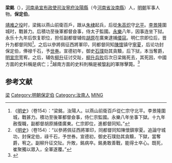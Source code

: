 '''梁銘'''（{{bd|？||1427年|catIdx=}}），[[河南承宣布政使司|河南承宣布政使司]][[汝寧府|汝寧府]][[汝陽縣|汝陽縣]]（今[[河南省|河南省]][[汝南縣|汝南縣]]）人，[[明朝|明朝]]军事人物。'''保定伯'''。

[[靖难之役|靖难之役]]时，梁銘以燕山前衛百戶，跟从[[朱棣|朱棣]]起兵，后從[[朱高炽|朱高炽]]守[[北平|北平]]。[[李景隆|李景隆]]圍城时，戰甚力。后積功至後軍都督僉事，侍太子監國。[[永乐_(明朝)|永樂]]八年，因事连坐下狱。永乐十九年后恢复职位，担任副都督辅佐[[胡原|胡原]]在廣東逮捕[[倭寇|倭寇]]。明仁宗即位后，晋升为都督同知<ref>《[[明史|明史]]》（卷154）：“梁銘，汝陽人。以燕山前衛百戶從仁宗守北平。李景隆圍城，戰甚力。積功至後軍都督僉事，侍仁宗監國。永樂八年坐事下獄。十九年赦復職，副都督胡原捕倭廣東。仁宗即位，進都督同知。”</ref>。之后以參將佩征西將軍印，同都督同知[[陳懷|陳懷]]镇守[[寧夏|寧夏]]，后论功封保定伯，俸禄千石，予[[世券|世券]]。宣德初年，御史[[石璞|石璞]]劾其貪黷，后下狱，本当奪爵，[[明宣宗|明宣宗]]宽宥。之后，辅佐[[柳升|柳升]]征讨交趾，[[支棱昌江之戰|柳升兵败]]后次日梁銘死去，其死因，中國方面的史料稱是病亡；<ref>《[[明史|明史]]》（卷154）：“以參將佩征西將軍印，同都督同知陳懷鎮寧夏。追論守城功，封保定伯，祿千石，予世券。宣德初，御史石璞劾其貪黷，下獄，當奪爵，宥之。副柳升征交阯。升敗，銘病卒。銘勇敢善戰，能得士卒心。既死，崔聚獨以眾入，全軍遂覆。”</ref>越南方面的史料則稱是被[[黎利|黎利]]的軍隊擊斃。<ref>{{Cite book|author=[[潘輝黎|潘輝黎]]|others=[[戴可來|戴可來]]譯|title={{VarSerif|Một số trận quyết chiến chiến lược trong lịch sử dân tộc}}|trans_title=越南民族歷史上的幾次戰略決戰|publisher=世界知識出版社|6=|unified=11003·503|year=1980年|pages=160頁|url=http://ishare.iask.sina.com.cn/f/20602470.html|access-date=2013-03-04|archive-date=2020-08-18|archive-url=https://web.archive.org/web/20200818040842/http://ishare.iask.sina.com.cn/f/20602470.html|dead-url=no}}</ref>

==参考文献==
{{wikisource|明史/卷154}}
{{Reflist}}
{{藍山起義}}
{{明朝人物小作品}}

[[Category:明朝都督同知|梁]]
[[Category:明朝保定伯|Category:明朝保定伯]]
[[Category:汝南人|Category:汝南人]]
[[Category:梁姓|MING]]